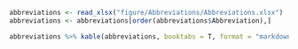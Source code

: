 
```r
abbreviations <- read_xlsx("figure/Abbreviations/Abbreviations.xlsx")
abbreviations <- abbreviations[order(abbreviations$Abbreviation),]

abbreviations %>% kable(abbreviations, booktabs = T, format = "markdown", escape = F, caption = "Full list of abbreviations") #%>% 
```

